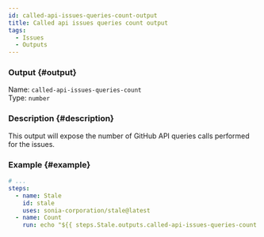 ```yaml
---
id: called-api-issues-queries-count-output
title: Called api issues queries count output
tags:
  - Issues
  - Outputs
---
```


### Output {#output}

Name: `called-api-issues-queries-count`  
Type: `number`

### Description {#description}

This output will expose the number of GitHub API queries calls performed for the issues.

### Example {#example}

```yml {6}
# ...
steps:
  - name: Stale
    id: stale
    uses: sonia-corporation/stale@latest
  - name: Count
    run: echo "${{ steps.Stale.outputs.called-api-issues-queries-count }}"
```
